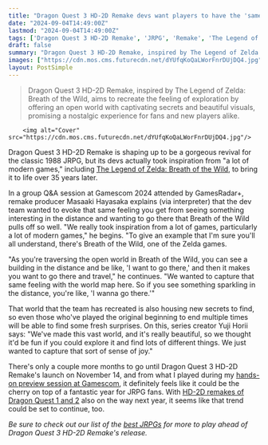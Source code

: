 ```yaml
---
title: "Dragon Quest 3 HD-2D Remake devs want players to have the 'same feeling' exploring the JRPG's open world as they'd have in Zelda: Breath of the Wild"
date: "2024-09-04T14:49:00Z"
lastmod: "2024-09-04T14:49:00Z"
tags: ['Dragon Quest 3 HD-2D Remake', 'JRPG', 'Remake', 'The Legend of Zelda: Breath of the Wild', 'Open World', 'Gamescom 2024', 'Square Enix', 'Yuji Horii', 'Masaaki Hayasaka']
draft: false
summary: "Dragon Quest 3 HD-2D Remake, inspired by The Legend of Zelda: Breath of the Wild, aims to recreate the feeling of exploration by offering an open world with captivating secrets and beautiful visuals, promising a nostalgic experience for fans and new players alike."
images: ["https://cdn.mos.cms.futurecdn.net/dYUfqKoQaLWorFnrDUjDQ4.jpg"]
layout: PostSimple
---
```

> Dragon Quest 3 HD-2D Remake, inspired by The Legend of Zelda: Breath of the Wild, aims to recreate the feeling of exploration by offering an open world with captivating secrets and beautiful visuals, promising a nostalgic experience for fans and new players alike.


        <img alt="Cover" src="https://cdn.mos.cms.futurecdn.net/dYUfqKoQaLWorFnrDUjDQ4.jpg"/>
        
Dragon Quest 3 HD-2D Remake is shaping up to be a gorgeous revival for the classic 1988 JRPG, but its devs actually took inspiration from "a lot of modern games," including [<u>The Legend of Zelda: Breath of the Wild</u>](https://www.gamesradar.com/legend-of-zelda-breath-of-the-wild-guide/), to bring it to life over 35 years later.

In a group Q&A session at Gamescom 2024 attended by GamesRadar+, remake producer Masaaki Hayasaka explains (via interpreter) that the dev team wanted to evoke that same feeling you get from seeing something interesting in the distance and wanting to go there that Breath of the Wild pulls off so well. "We really took inspiration from a lot of games, particularly a lot of modern games," he begins. "To give an example that I'm sure you'll all understand, there's Breath of the Wild, one of the Zelda games. 

"As you're traversing the open world in Breath of the Wild, you can see a building in the distance and be like, 'I want to go there,' and then it makes you want to go there and travel," he continues. "We wanted to capture that same feeling with the world map here. So if you see something sparkling in the distance, you're like, 'I wanna go there.'"

That world that the team has recreated is also housing new secrets to find, so even those who've played the original beginning to end multiple times will be able to find some fresh surprises. On this, series creator Yuji Horii says: "We've made this vast world, and it's really beautiful, so we thought it'd be fun if you could explore it and find lots of different things. We just wanted to capture that sort of sense of joy."

There's only a couple more months to go until Dragon Quest 3 HD-2D Remake's launch on November 14, and from what I played during my [<u>hands-on preview session at Gamescom</u>](https://www.gamesradar.com/games/dragon-quest/dragon-quest-3-hd-2d-remake-may-have-never-happened-without-its-gorgeous-pixel-art-and-after-playing-for-30-minutes-i-can-see-why/), it definitely feels like it could be the cherry on top of a fantastic year for JRPG fans. With [<u>HD-2D remakes of Dragon Quest 1 and 2</u>](https://www.gamesradar.com/games/dragon-quest/square-enix-is-giving-the-original-jrpgs-an-hd-2d-upgrade-with-dragon-quest-1-and-2-in-2025/) also on the way next year, it seems like that trend could be set to continue, too. 

*Be sure to check out our list of the *[<u><em>best JRPGs</em></u>](https://www.gamesradar.com/best-jrpgs/)* for more to play ahead of Dragon Quest 3 HD-2D Remake's release.* 
        